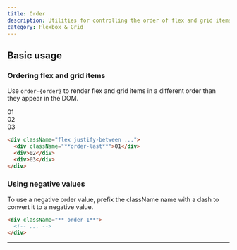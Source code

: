 ```yaml
---
title: Order
description: Utilities for controlling the order of flex and grid items.
category: Flexbox & Grid
---
```



## Basic usage

### Ordering flex and grid items

Use `order-{order}` to render flex and grid items in a different order than they appear in the DOM.

<Example>
  <div className="flex justify-between font-mono text-white text-sm font-bold leading-6">
    <div className="w-14 h-14 rounded-lg flex items-center justify-center bg-sky-500 shadow-lg order-last">01</div>
    <div className="w-14 h-14 rounded-lg flex items-center justify-center bg-sky-500 shadow-lg">02</div>
    <div className="w-14 h-14 rounded-lg flex items-center justify-center bg-sky-500 shadow-lg">03</div>
  </div>
</Example>

```html
<div className="flex justify-between ...">
  <div className="**order-last**">01</div>
  <div>02</div>
  <div>03</div>
</div>
```

### Using negative values

To use a negative order value, prefix the className name with a dash to convert it to a negative value.

```html
<div className="**-order-1**">
  <!-- ... -->
</div>
```

---
